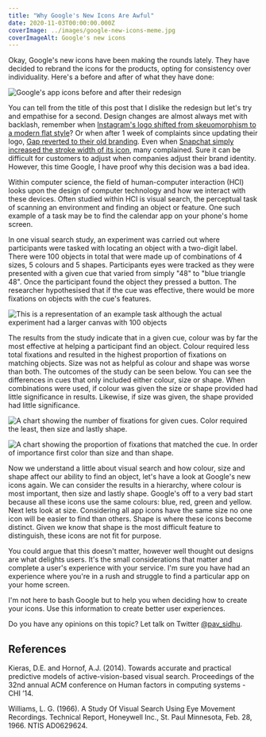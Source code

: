 ```yaml
---
title: "Why Google's New Icons Are Awful"
date: 2020-11-03T00:00:00.000Z
coverImage: ../images/google-new-icons-meme.jpg
coverImageAlt: Google's new icons
---
```


Okay, Google's new icons have been making the rounds lately. They have decided to rebrand the icons for the products, opting for consistency over individuality. Here's a before and after of what they have done:

![Google's app icons before and after their redesign](../images/google-new-icons.png)

You can tell from the title of this post that I dislike the redesign but let's try and empathise for a second. Design changes are almost always met with backlash, remember when [Instagram's logo shifted from skeuomorphism to a modern flat style](https://www.theguardian.com/technology/2016/may/11/instagram-new-logo-photo-sharing-app)? Or when after 1 week of complaints since updating their logo, [Gap reverted to their old branding](https://www.vanityfair.com/culture/2010/10/new-gap-logo-despised-symbol-of-corporate-banality-dead-at-one-week). Even when [Snapchat simply increased the stroke width of its icon](https://www.fastcompany.com/90389667/the-real-reason-snap-changed-its-logo), many complained. Sure it can be difficult for customers to adjust when companies adjust their brand identity. However, this time Google, I have proof why this decision was a bad idea.

Within computer science, the field of human-computer interaction (HCI) looks upon the design of computer technology and how we interact with these devices. Often studied within HCI is visual search, the perceptual task of scanning an environment and finding an object or feature. One such example of a task may be to find the calendar app on your phone's home screen.

In one visual search study, an experiment was carried out where participants were tasked with locating an object with a two-digit label. There were 100 objects in total that were made up of combinations of 4 sizes, 5 colours and 5 shapes. Participants eyes were tracked as they were presented with a given cue that varied from simply "48" to "blue triangle 48". Once the participant found the object they pressed a button. The researcher hypothesised that if the cue was effective, there would be more fixations on objects with the cue's features.

![This is a representation of an example task although the actual experiment had a larger canvas with 100 objects](../images/visual-search.png)

The results from the study indicate that in a given cue, colour was by far the most effective at helping a participant find an object. Colour required less total fixations and resulted in the highest proportion of fixations on matching objects. Size was not as helpful as colour and shape was worse than both. The outcomes of the study can be seen below. You can see the differences in cues that only included either colour, size or shape. When combinations were used, if colour was given the size or shape provided had little significance in results. Likewise, if size was given, the shape provided had little significance.

![A chart showing the number of fixations for given cues. Color required the least, then size and lastly shape.](../images/visual-search-results-1.png)

![A chart showing the proportion of fixations that matched the cue. In order of importance first color than size and than shape.](../images/visual-search-results-2.png)

Now we understand a little about visual search and how colour, size and shape affect our ability to find an object, let's have a look at Google's new icons again. We can consider the results in a hierarchy, where colour is most important, then size and lastly shape. Google's off to a very bad start because all these icons use the same colours: blue, red, green and yellow. Next lets look at size. Considering all app icons have the same size no one icon will be easier to find than others. Shape is where these icons become distinct. Given we know that shape is the most difficult feature to distinguish, these icons are not fit for purpose.

You could argue that this doesn't matter, however well thought out designs are what delights users. It's the small considerations that matter and complete a user's experience with your service. I'm sure you have had an experience where you're in a rush and struggle to find a particular app on your home screen.

I'm not here to bash Google but to help you when deciding how to create your icons. Use this information to create better user experiences.

Do you have any opinions on this topic? Let talk on Twitter [@pav_sidhu](https://twitter.com/pav_sidhu).

## References

Kieras, D.E. and Hornof, A.J. (2014). Towards accurate and practical predictive models of active-vision-based visual search. Proceedings of the 32nd annual ACM conference on Human factors in computing systems - CHI ’14.

‌Williams, L. G. (1966). A Study Of Visual Search Using Eye Movement Recordings. Technical Report, Honeywell Inc., St. Paul Minnesota, Feb. 28, 1966. NTIS AD0629624.
